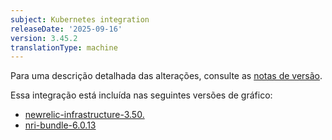 ```yaml
---
subject: Kubernetes integration
releaseDate: '2025-09-16'
version: 3.45.2
translationType: machine
---
```


Para uma descrição detalhada das alterações, consulte as [notas de versão](https://github.com/newrelic/nri-kubernetes/releases/tag/v3.45.2).

Essa integração está incluída nas seguintes versões de gráfico:

* [newrelic-infrastructure-3.50.](https://github.com/newrelic/nri-kubernetes/releases/tag/newrelic-infrastructure-3.50.2)
* [nri-bundle-6.0.13](https://github.com/newrelic/helm-charts/releases/tag/nri-bundle-6.0.13)